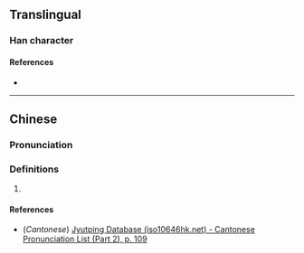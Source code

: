 {{character info/new}}
==Translingual==

===Han character===
{{Han char|rn=61|rad=心|as=10|sn=14|four=|canj=BUP|ids=⿱䀠心}}

====References====
* {{Han ref|kx=0396.280|dkj=11004|dj=0735.160|hdz=42333.120|uh=6133|ud=24883}}

----

==Chinese==
{{zh-forms}}

===Pronunciation===
{{zh-pron
|m=jù
|c=geoi6
|mc=
|oc=
|ma=
|cat=
}}

===Definitions===
{{zh-hanzi}}

# {{rfdef|zh}}
====References====
* (''Cantonese'') [http://www.iso10646hk.net/jp/document/download.jsp Jyutping Database (iso10646hk.net) - Cantonese Pronunciation List (Part 2), p. 109]